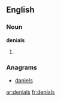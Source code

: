 ==English==
===Noun===
'''denials'''
# {{plural of|[[denial]]}}

===Anagrams===
* [[daniels#English|daniels]]

[[ar:denials]]
[[fr:denials]]